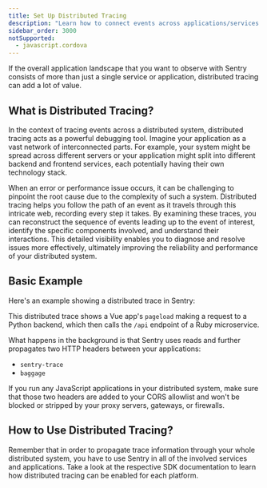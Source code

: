 ```yaml
---
title: Set Up Distributed Tracing
description: "Learn how to connect events across applications/services."
sidebar_order: 3000
notSupported:
  - javascript.cordova
---
```


If the overall application landscape that you want to observe with Sentry consists of more than just a single service or application, distributed tracing can add a lot of value.

## What is Distributed Tracing?

In the context of tracing events across a distributed system, distributed tracing acts as a powerful debugging tool. Imagine your application as a vast network of interconnected parts. For example, your system might be spread across different servers or your application might split into different backend and frontend services, each potentially having their own technology stack.

When an error or performance issue occurs, it can be challenging to pinpoint the root cause due to the complexity of such a system. Distributed tracing helps you follow the path of an event as it travels through this intricate web, recording every step it takes. By examining these traces, you can reconstruct the sequence of events leading up to the event of interest, identify the specific components involved, and understand their interactions. This detailed visibility enables you to diagnose and resolve issues more effectively, ultimately improving the reliability and performance of your distributed system.

## Basic Example

Here's an example showing a distributed trace in Sentry:

<Include name="common-imgs/distributed-trace-in-sentry" />

This distributed trace shows a Vue app's `pageload` making a request to a Python backend, which then calls the `/api` endpoint of a Ruby microservice.

What happens in the background is that Sentry uses reads and further propagates two HTTP headers between your applications:

- `sentry-trace`
- `baggage`

If you run any JavaScript applications in your distributed system, make sure that those two headers are added to your CORS allowlist and won't be blocked or stripped by your proxy servers, gateways, or firewalls.

## How to Use Distributed Tracing?

<PlatformContent includePath="distributed-tracing/how-to-use/" />

<Alert level="info" >

Remember that in order to propagate trace information through your whole distributed system, you have to use Sentry in all of the involved services and applications. Take a look at the respective SDK documentation to learn how distributed tracing can be enabled for each platform.

</Alert>
